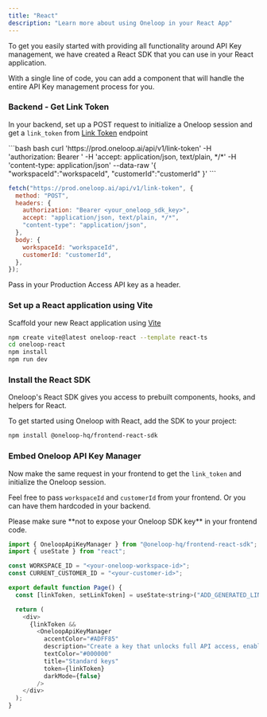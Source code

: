 ```yaml
---
title: "React"
description: "Learn more about using Oneloop in your React App"
---
```


To get you easily started with providing all functionality around API Key management, we have created a React SDK that you can use in your React application.

With a single line of code, you can add a component that will handle the entire API Key management process for you.

### Backend - Get Link Token

In your backend, set up a POST request to initialize a Oneloop session and get a `link_token` from <a href="/api-reference/endpoints/retrieve-a-workspace">Link Token</a> endpoint

<CodeGroup>
```bash bash
curl 'https://prod.oneloop.ai/api/v1/link-token' 
  -H 'authorization: Bearer <your_oneloop_sdk_key>' 
  -H 'accept: application/json, text/plain, */*' 
  -H 'content-type: application/json' 
  --data-raw '{ 
    "workspaceId":"workspaceId", 
    "customerId":"customerId" 
  }'
```

```javascript node
fetch("https://prod.oneloop.ai/api/v1/link-token", {
  method: "POST",
  headers: {
    authorization: "Bearer <your_oneloop_sdk_key>",
    accept: "application/json, text/plain, */*",
    "content-type": "application/json",
  },
  body: {
    workspaceId: "workspaceId",
    customerId: "customerId",
  },
});
```

</CodeGroup>

Pass in your Production Access API key as a header.

### Set up a React application using Vite

Scaffold your new React application using <a href="https://vitejs.dev/guide/#scaffolding-your-first-vite-project">Vite</a>

<CodeGroup>

```bash npm
npm create vite@latest oneloop-react --template react-ts
cd oneloop-react
npm install
npm run dev
```

</CodeGroup>

### Install the React SDK

Oneloop's <a>React SDK</a> gives you access to prebuilt components, hooks, and helpers for React.

To get started using Oneloop with React, add the SDK to your project:

<CodeGroup>

```bash npm
npm install @oneloop-hq/frontend-react-sdk
```

</CodeGroup>

### Embed Oneloop API Key Manager

Now make the same request in your frontend to get the `link_token` and initialize the Oneloop session.

Feel free to pass `workspaceId` and `customerId` from your frontend. Or you can have them hardcoded in your backend.

<Warning>
  Please make sure **not to expose your Oneloop SDK key** in your frontend code.
</Warning>

```javascript ApiSettingsPage.tsx
import { OneloopApiKeyManager } from "@oneloop-hq/frontend-react-sdk";
import { useState } from "react";

const WORKSPACE_ID = "<your-oneloop-workspace-id>";
const CURRENT_CUSTOMER_ID = "<your-customer-id>";

export default function Page() {
  const [linkToken, setLinkToken] = useState<string>("ADD_GENERATED_LINK_TOKEN");

  return (
    <div>
      {linkToken &&
        <OneloopApiKeyManager
          accentColor="#ADFF85"
          description="Create a key that unlocks full API access, enabling extensive interaction with your account. Learn more"
          textColor="#000000"
          title="Standard keys"
          token={linkToken}
          darkMode={false}
        />
    </div>
  );
}
```
